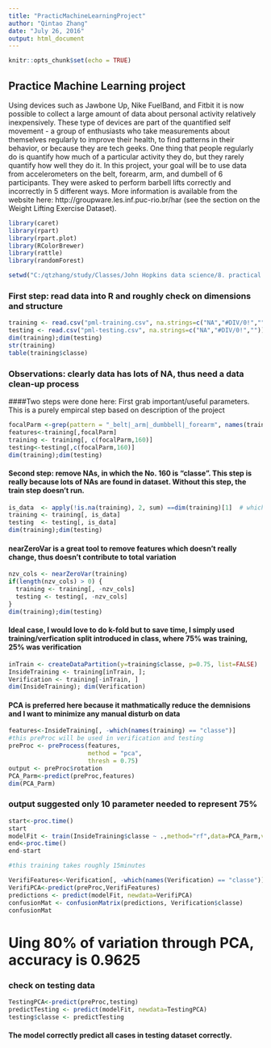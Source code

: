 ---
title: "PracticMachineLearningProject"
author: "Qintao Zhang"
date: "July 26, 2016"
output: html_document
---

```{r setup, include=FALSE, cache=TRUE}
knitr::opts_chunk$set(echo = TRUE)
```

## Practice Machine Learning project

Using devices such as Jawbone Up, Nike FuelBand, and Fitbit it is now possible to collect a large amount of data about personal activity relatively inexpensively. These type of devices are part of the quantified self movement - a group of enthusiasts who take measurements about themselves regularly to improve their health, to find patterns in their behavior, or because they are tech geeks. One thing that people regularly do is quantify how much of a particular activity they do, but they rarely quantify how well they do it. In this project, your goal will be to use data from accelerometers on the belt, forearm, arm, and dumbell of 6 participants. They were asked to perform barbell lifts correctly and incorrectly in 5 different ways. More information is available from the website here: http://groupware.les.inf.puc-rio.br/har (see the section on the Weight Lifting Exercise Dataset).

```{r library}
library(caret)
library(rpart)
library(rpart.plot)
library(RColorBrewer)
library(rattle)
library(randomForest)
```
```{r set_wkdir}
setwd("C:/qtzhang/study/Classes/John Hopkins data science/8. practical machine learning/project/")
```

### First step: read data into R and roughly check on dimensions and structure

```{r data_explorer, echo=TRUE}
training <- read.csv("pml-training.csv", na.strings=c("NA","#DIV/0!",""))
testing <- read.csv("pml-testing.csv", na.strings=c("NA","#DIV/0!",""))
dim(training);dim(testing)
str(training)
table(training$classe)
```

### Observations: clearly data has lots of NA, thus need a data clean-up process

####Two steps were done here: First grab important/useful parameters. This is a purely empircal step based on description of the project

```{r data_preprocess1}

focalParm <-grep(pattern = "_belt|_arm|_dumbbell|_forearm", names(training))
features<-training[,focalParm]
training <- training[, c(focalParm,160)]
testing<-testing[,c(focalParm,160)]
dim(training);dim(testing)

```
#### Second step: remove NAs, in which the No. 160 is "classe". This step is really because lots of NAs are found in dataset. Without this step, the train step doesn't run.

```{r remove_NA}
is_data  <- apply(!is.na(training), 2, sum) ==dim(training)[1]  # which is the number of observations
training <- training[, is_data]
testing  <- testing[, is_data]
dim(training);dim(testing)
```

#### nearZeroVar is a great tool to remove features which doesn't really change, thus doesn't contribute to total variation

```{r remove_nochangedata}
nzv_cols <- nearZeroVar(training)
if(length(nzv_cols) > 0) {
  training <- training[, -nzv_cols]
  testing <- testing[, -nzv_cols]
}
dim(training);dim(testing)

```

#### Ideal case, I would love to do k-fold but to save time, I simply used training/verfication split introduced in class, where 75% was training, 25% was verification

```{r split_data}
inTrain <- createDataPartition(y=training$classe, p=0.75, list=FALSE)
InsideTraining <- training[inTrain, ]; 
Verification <- training[-inTrain, ]
dim(InsideTraining); dim(Verification)

```
#### PCA is preferred here because it mathmatically reduce the demnisions and I want to minimize any manual disturb on data

```{r PCA}
features<-InsideTraining[, -which(names(training) == "classe")]
#this preProc will be used in verification and testing
preProc <- preProcess(features,
                      method = "pca",
                      thresh = 0.75)
output <- preProc$rotation
PCA_Parm<-predict(preProc,features)
dim(PCA_Parm)

```
### output suggested only 10 parameter needed to represent 75%
```{r simple fit}
start<-proc.time()
start 
modelFit <- train(InsideTraining$classe ~ .,method="rf",data=PCA_Parm,verbose = TRUE)
end<-proc.time()
end-start

#this training takes roughly 15minutes

```

```{r verification}
VerifiFeatures<-Verification[, -which(names(Verification) == "classe")]
VerifiPCA<-predict(preProc,VerifiFeatures)
predictions <- predict(modelFit, newdata=VerifiPCA)
confusionMat <- confusionMatrix(predictions, Verification$classe)
confusionMat
```
# Uing 80% of variation through PCA, accuracy is 0.9625

### check on testing data
```{r submission}

TestingPCA<-predict(preProc,testing)
predictTesting <- predict(modelFit, newdata=TestingPCA)
testing$classe <- predictTesting

```
#### The model correctly predict all cases in testing dataset correctly.
